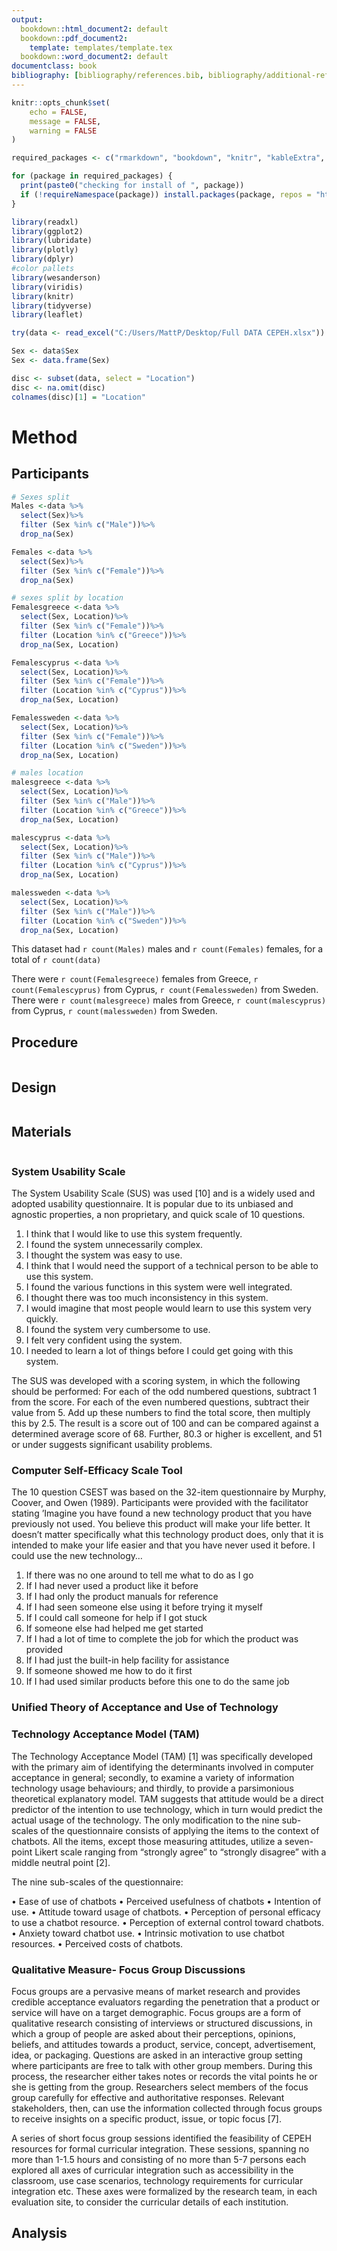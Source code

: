 ```yaml
---
output:
  bookdown::html_document2: default
  bookdown::pdf_document2:
    template: templates/template.tex
  bookdown::word_document2: default
documentclass: book
bibliography: [bibliography/references.bib, bibliography/additional-references.bib]
---
```



```r
knitr::opts_chunk$set(
	echo = FALSE,
	message = FALSE,
	warning = FALSE
)

required_packages <- c("rmarkdown", "bookdown", "knitr", "kableExtra", "tidyverse", "here", "readxl", "ggplot2", "lubridate", "plotly", "dplyr", "wesanderson", "viridis","leaflet")

for (package in required_packages) {
  print(paste0("checking for install of ", package))
  if (!requireNamespace(package)) install.packages(package, repos = "http://cran.rstudio.com")
}

library(readxl)
library(ggplot2)
library(lubridate)
library(plotly)
library(dplyr)
#color pallets
library(wesanderson)
library(viridis)
library(knitr)
library(tidyverse)
library(leaflet)

try(data <- read_excel("C:/Users/MattP/Desktop/Full DATA CEPEH.xlsx"))

Sex <- data$Sex
Sex <- data.frame(Sex)

disc <- subset(data, select = "Location")
disc <- na.omit(disc)
colnames(disc)[1] = "Location"

```


# Method

\minitoc <!-- this will include a mini table of contents-->


## Participants

```r


# Sexes split
Males <-data %>%
  select(Sex)%>%
  filter (Sex %in% c("Male"))%>%
  drop_na(Sex)

Females <-data %>%
  select(Sex)%>%
  filter (Sex %in% c("Female"))%>%
  drop_na(Sex)

# sexes split by location
Femalesgreece <-data %>%
  select(Sex, Location)%>%
  filter (Sex %in% c("Female"))%>%
  filter (Location %in% c("Greece"))%>%
  drop_na(Sex, Location)

Femalescyprus <-data %>%
  select(Sex, Location)%>%
  filter (Sex %in% c("Female"))%>%
  filter (Location %in% c("Cyprus"))%>%
  drop_na(Sex, Location)

Femalessweden <-data %>%
  select(Sex, Location)%>%
  filter (Sex %in% c("Female"))%>%
  filter (Location %in% c("Sweden"))%>%
  drop_na(Sex, Location)

# males location
malesgreece <-data %>%
  select(Sex, Location)%>%
  filter (Sex %in% c("Male"))%>%
  filter (Location %in% c("Greece"))%>%
  drop_na(Sex, Location)

malescyprus <-data %>%
  select(Sex, Location)%>%
  filter (Sex %in% c("Male"))%>%
  filter (Location %in% c("Cyprus"))%>%
  drop_na(Sex, Location)

malessweden <-data %>%
  select(Sex, Location)%>%
  filter (Sex %in% c("Male"))%>%
  filter (Location %in% c("Sweden"))%>%
  drop_na(Sex, Location)
```

This dataset had `r count(Males)` males and `r count(Females)` females, for a total of `r count(data)`

There were `r count(Femalesgreece)` females from Greece, `r count(Femalescyprus)` from Cyprus, `r count(Femalessweden)` from Sweden.  
There were `r count(malesgreece)` males from Greece, `r count(malescyprus)` from Cyprus, `r count(malessweden)` from Sweden. 






## Procedure

```r



```

## Design
```r



```


## Materials

```r

```


### System Usability Scale

The System Usability Scale (SUS) was used [10] and is a widely used and adopted usability questionnaire. It is popular due to its unbiased and agnostic properties, a non proprietary, and quick scale of 10 questions.


1.	I think that I would like to use this system frequently.
2.	I found the system unnecessarily complex.
3.	I thought the system was easy to use.
4.	I think that I would need the support of a technical person to be able to use this system.
5.	I found the various functions in this system were well integrated.
6.	I thought there was too much inconsistency in this system.
7.	I would imagine that most people would learn to use this system very quickly.
8.	I found the system very cumbersome to use.
9.	I felt very confident using the system.
10.	I needed to learn a lot of things before I could get going with this system.


The SUS was developed with a scoring system, in which the following should be performed: For each of the odd numbered questions, subtract 1 from the score. For each of the even numbered questions, subtract their value from 5. Add up these numbers to find the total score, then multiply this by 2.5. The result is a score out of 100 and can be compared against a determined average score of 68. Further, 80.3 or higher is excellent, and 51 or under suggests significant usability problems.


### Computer Self-Efficacy Scale Tool

The 10 question CSEST was based on the 32-item questionnaire by Murphy, Coover, and Owen (1989). Participants were provided with the facilitator stating ‘Imagine you have found a new technology product that you have previously not used. You believe this product will make your life better. It doesn’t matter specifically what this technology product does, only that it is intended to make your life easier and that you have never used it before. I could use the new technology... 


1. If there was no one around to tell me what to do as I go 
2. If I had never used a product like it before 
3. If I had only the product manuals for reference 
4. If I had seen someone else using it before trying it myself 
5. If I could call someone for help if I got stuck 
6. If someone else had helped me get started 
7. If I had a lot of time to complete the job for which the product was provided 
8. If I had just the built-in help facility for assistance 
9. If someone showed me how to do it first 
10. If I had used similar products before this one to do the same job



### Unified Theory of Acceptance and Use of Technology

### Technology Acceptance Model (TAM)

The Technology Acceptance Model (TAM) [1]  was specifically developed with the primary aim of identifying the determinants involved in computer acceptance in general; secondly, to examine a variety of information technology usage behaviours; and thirdly, to provide a parsimonious theoretical explanatory model.  TAM suggests that attitude would be a direct predictor of the intention to use technology, which in turn would predict the actual usage of the technology. The only modification to the nine sub-scales of the questionnaire consists of applying the items to the context of chatbots. All the items, except those measuring attitudes, utilize a seven-point Likert scale ranging from “strongly agree” to “strongly disagree” with a middle neutral point [2]. 


The nine sub-scales of the questionnaire:

•	Ease of use of chatbots
•	Perceived usefulness of chatbots
•	Intention of use. 
•	Attitude toward usage of chatbots.
•	Perception of personal efficacy to use a chatbot resource. 
•	Perception of external control toward chatbots.
•	Anxiety toward chatbot use.
•	Intrinsic motivation to use chatbot resources. 
•	Perceived costs of chatbots.


### Qualitative Measure- Focus Group Discussions 

Focus groups are a pervasive means of market research and provides credible acceptance evaluators regarding the penetration that a product or service will have on a target demographic. Focus groups are a form of qualitative research consisting of interviews or structured discussions, in which a group of people are asked about their perceptions, opinions, beliefs, and attitudes towards a product, service, concept, advertisement, idea, or packaging. Questions are asked in an interactive group setting where participants are free to talk with other group members. During this process, the researcher either takes notes or records the vital points he or she is getting from the group. Researchers select members of the focus group carefully for effective and authoritative responses. Relevant stakeholders, then, can use the information collected through focus groups to receive insights on a specific product, issue, or topic focus [7]. 

A series of short focus group sessions identified the feasibility of CEPEH resources for formal curricular integration. These sessions, spanning no more than 1-1.5 hours and consisting of no more than 5-7 persons each explored all axes of curricular integration such as accessibility in the classroom, use case scenarios, technology requirements for curricular integration etc. These axes were formalized by the research team, in each evaluation site, to consider the curricular details of each institution.  




## Analysis



